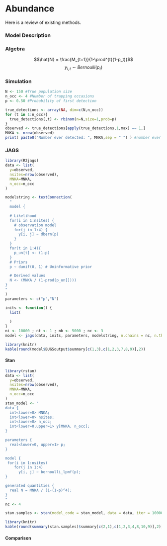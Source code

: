 # Abundance

Here is a review of existing methods.

### Model Description

### Algebra
$$\hat{N} = \frac{M_{t+1}}{1-\prod^{t}(1-p_t)}$$
$$y_{i,t} \sim Bernoulli(p_t) $$

### Simulation 

```r
N <- 150 #True population size
n_occ <- 4 #Number of trapping occasions
p <- 0.50 #Probability of first detection

true_detections <- array(NA, dim=c(N,n_occ))
for (t in 1:n_occ){
  true_detections[,t] <- rbinom(n=N,size=1,prob=p)
}
observed <- true_detections[apply(true_detections,1,max) == 1,]
MNKA <- nrow(observed)
print( paste0("Number ever detected: ", MNKA,sep = " ") ) #number ever detected
```

### JAGS
```r
library(R2jags)
data <- list(
  y=observed,
  nsites=nrow(observed),
  MNKA=MNKA,
  n_occ=n_occ
)

modelstring <- textConnection(
  "
  model {
  
  # Likelihood
  for(i in 1:nsites) {
    # observation model
    for(j in 1:4) {
      y[i, j] ~ dbern(p)
    }
  }
  for(t in 1:4){
    p_un[t] <- (1-p)
  }
  # Priors
  p ~ dunif(0, 1) # Uninformative prior

  # Derived values
  N <- (MNKA / (1-prod(p_un[])))
}
"
)
parameters <- c("p","N")

inits <- function() {
  list( 
    
  )
}
ni <- 10000 ; nt <- 1 ; nb <- 5000 ; nc <- 3
model <- jags(data, inits, parameters, modelstring, n.chains = nc, n.thin = nt, n.iter = ni, n.burnin = nb)
```
```r
library(knitr)
kable(round(model$BUGSoutput$summary[c(1,3),c(1,2,3,7,8,9)],2))
```

#### Stan
```r
library(rstan)
data <- list(
  y=observed,
  nsites=nrow(observed),
  MNKA=MNKA,
  n_occ=n_occ
)
stan_model <- "
data {
  int<lower=0> MNKA;
  int<lower=0> nsites;
  int<lower=0> n_occ;
  int<lower=0,upper=1> y[MNKA, n_occ];
}

parameters {
  real<lower=0, upper=1> p;
}

model {  
 for(i in 1:nsites)
    for(j in 1:4) 
      y[i, j] ~ bernoulli_lpmf(p);
}

generated quantities {
  real N = MNKA / (1-(1-p)^4);
}
"
nc <- 4

stan.samples <- stan(model_code = stan_model, data = data, iter = 10000, chains = nc, cores = nc)
```
```r
library(knitr)
kable(round(summary(stan.samples)$summary[c(2,1),c(1,2,3,4,8,10,9)],2))
```

#### Comparison


```r

```